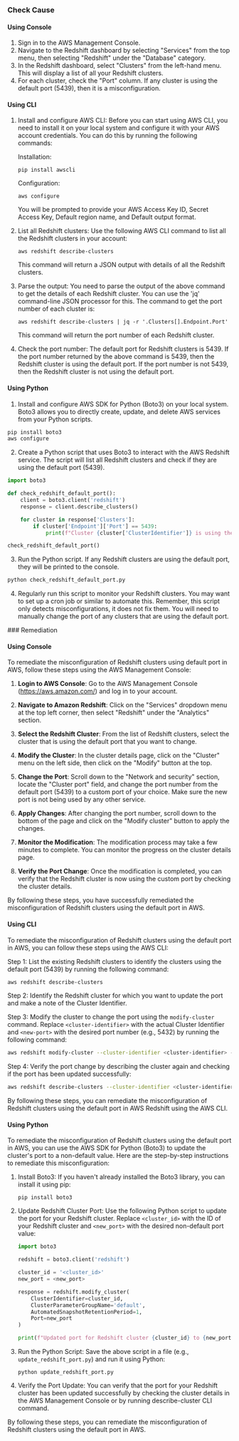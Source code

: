 

<Tabs><Tab title='Cause'>
### Check Cause

#### Using Console

1. Sign in to the AWS Management Console.
2. Navigate to the Redshift dashboard by selecting "Services" from the top menu, then selecting "Redshift" under the "Database" category.
3. In the Redshift dashboard, select "Clusters" from the left-hand menu. This will display a list of all your Redshift clusters.
4. For each cluster, check the "Port" column. If any cluster is using the default port (5439), then it is a misconfiguration.

#### Using CLI

1. Install and configure AWS CLI: Before you can start using AWS CLI, you need to install it on your local system and configure it with your AWS account credentials. You can do this by running the following commands:

   Installation:
   ```
   pip install awscli
   ```
   Configuration:
   ```
   aws configure
   ```
   You will be prompted to provide your AWS Access Key ID, Secret Access Key, Default region name, and Default output format.

2. List all Redshift clusters: Use the following AWS CLI command to list all the Redshift clusters in your account:

   ```
   aws redshift describe-clusters
   ```
   This command will return a JSON output with details of all the Redshift clusters.

3. Parse the output: You need to parse the output of the above command to get the details of each Redshift cluster. You can use the 'jq' command-line JSON processor for this. The command to get the port number of each cluster is:

   ```
   aws redshift describe-clusters | jq -r '.Clusters[].Endpoint.Port'
   ```
   This command will return the port number of each Redshift cluster.

4. Check the port number: The default port for Redshift clusters is 5439. If the port number returned by the above command is 5439, then the Redshift cluster is using the default port. If the port number is not 5439, then the Redshift cluster is not using the default port.

#### Using Python

1. Install and configure AWS SDK for Python (Boto3) on your local system. Boto3 allows you to directly create, update, and delete AWS services from your Python scripts.

```python
pip install boto3
aws configure
```

2. Create a Python script that uses Boto3 to interact with the AWS Redshift service. The script will list all Redshift clusters and check if they are using the default port (5439).

```python
import boto3

def check_redshift_default_port():
    client = boto3.client('redshift')
    response = client.describe_clusters()

    for cluster in response['Clusters']:
        if cluster['Endpoint']['Port'] == 5439:
            print(f"Cluster {cluster['ClusterIdentifier']} is using the default port")

check_redshift_default_port()
```

3. Run the Python script. If any Redshift clusters are using the default port, they will be printed to the console.

```bash
python check_redshift_default_port.py
```

4. Regularly run this script to monitor your Redshift clusters. You may want to set up a cron job or similar to automate this. Remember, this script only detects misconfigurations, it does not fix them. You will need to manually change the port of any clusters that are using the default port.

</Tab>

<Tab title='Remediation'>
### Remediation

#### Using Console

To remediate the misconfiguration of Redshift clusters using default port in AWS, follow these steps using the AWS Management Console:

1. **Login to AWS Console**: Go to the AWS Management Console (https://aws.amazon.com/) and log in to your account.

2. **Navigate to Amazon Redshift**: Click on the "Services" dropdown menu at the top left corner, then select "Redshift" under the "Analytics" section.

3. **Select the Redshift Cluster**: From the list of Redshift clusters, select the cluster that is using the default port that you want to change.

4. **Modify the Cluster**: In the cluster details page, click on the "Cluster" menu on the left side, then click on the "Modify" button at the top.

5. **Change the Port**: Scroll down to the "Network and security" section, locate the "Cluster port" field, and change the port number from the default port (5439) to a custom port of your choice. Make sure the new port is not being used by any other service.

6. **Apply Changes**: After changing the port number, scroll down to the bottom of the page and click on the "Modify cluster" button to apply the changes.

7. **Monitor the Modification**: The modification process may take a few minutes to complete. You can monitor the progress on the cluster details page.

8. **Verify the Port Change**: Once the modification is completed, you can verify that the Redshift cluster is now using the custom port by checking the cluster details.

By following these steps, you have successfully remediated the misconfiguration of Redshift clusters using the default port in AWS.

#### Using CLI

To remediate the misconfiguration of Redshift clusters using the default port in AWS, you can follow these steps using the AWS CLI:

Step 1: List the existing Redshift clusters to identify the clusters using the default port (5439) by running the following command:

```bash
aws redshift describe-clusters
```

Step 2: Identify the Redshift cluster for which you want to update the port and make a note of the Cluster Identifier.

Step 3: Modify the cluster to change the port using the `modify-cluster` command. Replace `<cluster-identifier>` with the actual Cluster Identifier and `<new-port>` with the desired port number (e.g., 5432) by running the following command:

```bash
aws redshift modify-cluster --cluster-identifier <cluster-identifier> --port <new-port>
```

Step 4: Verify the port change by describing the cluster again and checking if the port has been updated successfully:

```bash
aws redshift describe-clusters --cluster-identifier <cluster-identifier>
```

By following these steps, you can remediate the misconfiguration of Redshift clusters using the default port in AWS Redshift using the AWS CLI.

#### Using Python

To remediate the misconfiguration of Redshift clusters using the default port in AWS, you can use the AWS SDK for Python (Boto3) to update the cluster's port to a non-default value. Here are the step-by-step instructions to remediate this misconfiguration:

1. Install Boto3:
   If you haven't already installed the Boto3 library, you can install it using pip:
   ```
   pip install boto3
   ```

2. Update Redshift Cluster Port:
   Use the following Python script to update the port for your Redshift cluster. Replace `<cluster_id>` with the ID of your Redshift cluster and `<new_port>` with the desired non-default port value:

   ```python
   import boto3

   redshift = boto3.client('redshift')

   cluster_id = '<cluster_id>'
   new_port = <new_port>

   response = redshift.modify_cluster(
       ClusterIdentifier=cluster_id,
       ClusterParameterGroupName='default',
       AutomatedSnapshotRetentionPeriod=1,
       Port=new_port
   )

   print(f"Updated port for Redshift cluster {cluster_id} to {new_port}")
   ```

3. Run the Python Script:
   Save the above script in a file (e.g., `update_redshift_port.py`) and run it using Python:
   ```
   python update_redshift_port.py
   ```

4. Verify the Port Update:
   You can verify that the port for your Redshift cluster has been updated successfully by checking the cluster details in the AWS Management Console or by running describe-cluster CLI command.

By following these steps, you can remediate the misconfiguration of Redshift clusters using the default port in AWS.


</Tab>
</Tabs>